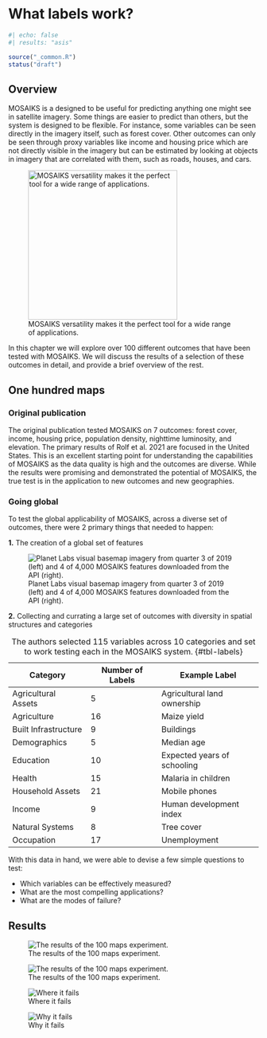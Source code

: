 # What labels work? {#sec-labels-100-maps}

```r
#| echo: false
#| results: "asis"

source("_common.R")
status("draft")
```

## Overview

MOSAIKS is a designed to be useful for predicting anything one might see in satellite imagery. Some things are easier to predict than others, but the system is designed to be flexible. For instance, some variables can be seen directly in the imagery itself, such as forest cover. Other outcomes can only be seen through proxy variables like income and housing price which are not directly visible in the imagery but can be estimated by looking at objects in imagery that are correlated with them, such as roads, houses, and cars. 

![MOSAIKS versatility makes it the perfect tool for a wide range of applications.](images/army_knife.png){#fig-army-knife width="300px"}

In this chapter we will explore over 100 different outcomes that have been tested with MOSAIKS. We will discuss the results of a selection of these outcomes in detail, and provide a brief overview of the rest.

## One hundred maps

### Original publication 

The original publication tested MOSAIKS on 7 outcomes: forest cover, income, housing price, population density, nighttime luminosity, and elevation. The primary results of Rolf et al. 2021 are focused in the United States. This is an excellent starting point for understanding the capabilities of MOSAIKS as the data quality is high and the outcomes are diverse. While the results were promising and demonstrated the potential of MOSAIKS, the true test is in the application to new outcomes and new geographies. 

### Going global

To test the global applicability of MOSAIKS, across a diverse set of outcomes, there were 2 primary things that needed to happen:

**1.** The creation of a global set of features 

![Planet Labs visual basemap imagery from quarter 3 of 2019 (left) and 4 of 4,000 MOSAIKS features downloaded from the API (right).](images/api-features.png){#fig-api-features}

**2.** Collecting and currating a large set of outcomes with diversity in spatial structures and categories


| **Category**           | **Number of Labels** | **Example Label**             |
|------------------------|----------------------|-------------------------------|
| Agricultural Assets    | 5                    | Agricultural land ownership   |
| Agriculture            | 16                   | Maize yield                   |
| Built Infrastructure   | 9                    | Buildings                     |
| Demographics           | 5                    | Median age                    |
| Education              | 10                   | Expected years of schooling   |
| Health                 | 15                   | Malaria in children           |
| Household Assets       | 21                   | Mobile phones                 |
| Income                 | 9                    | Human development index       |
| Natural Systems        | 8                    | Tree cover                    |
| Occupation             | 17                   | Unemployment                  |

: The authors selected 115 variables across 10 categories and set to work testing each in the MOSAIKS system. {#tbl-labels} 

With this data in hand, we were able to devise a few simple questions to test:

- Which variables can be effectively measured?
- What are the most compelling applications?
- What are the modes of failure?

## Results

![The results of the 100 maps experiment.](images/proctor_et_al_100_fig3_scatter.png){#fig-100-maps-scatter}


![The results of the 100 maps experiment.](images/proctor_et_al_100_fig3_box.png){#fig-100-maps-box}

![Where it fails](images/proctor_et_al_100_pipelines_plot.png){#fig-100-maps-pipelines-plot}

![Why it fails](images/proctor_et_al_100_pipelines_img.png){#fig-100-maps-pipelines-img}


